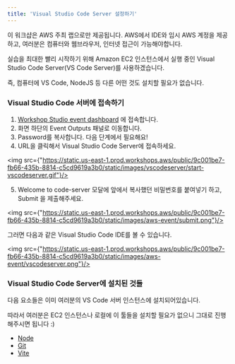```yaml
---
title: 'Visual Studio Code Server 설정하기'
---
```


<anchor>
    이 워크샵은 AWS 주최 랩으로만 제공됩니다.
    AWS에서 IDE와 임시 AWS 계정을 제공하고, 여러분은 컴퓨터와 웹브라우저, 인터넷 접근이 가능해야합니다.
</anchor>


실습을 최대한 빨리 시작하기 위해 Amazon EC2 인스턴스에서 실행 중인 Visual Studio Code Server(VS Code Server)를 사용하겠습니다.

즉, 컴퓨터에 VS Code, NodeJS 등 다른 어떤 것도 설치할 필요가 없습니다.

### Visual Studio Code 서버에 접속하기

1. [Workshop Studio event dashboard](https://catalog.us-east-1.prod.workshops.aws/event/dashboard/en-US) 에 접속합니다.
2. 화면 하단의 Event Outputs 패널로 이동합니다.
3. Password를 복사합니다. 다음 단계에서 필요해요!
4. URL을 클릭해서 Visual Studio Code Server에 접속하세요.

<img src={"https://static.us-east-1.prod.workshops.aws/public/9c001be7-fb66-435b-8814-c5cd9619a3b0/static/images/vscodeserver/start-vscodeserver.gif"}/>

5. Welcome to code-server 모달에 앞에서 복사했던 비밀번호를 붙여넣기 하고, Submit 을 제출해주세요.

<img src={"https://static.us-east-1.prod.workshops.aws/public/9c001be7-fb66-435b-8814-c5cd9619a3b0/static/images/aws-event/submit.png"}/>

그러면 다음과 같은 Visual Studio Code IDE를 볼 수 있습니다.

<img src={"https://static.us-east-1.prod.workshops.aws/public/9c001be7-fb66-435b-8814-c5cd9619a3b0/static/images/aws-event/vscodeserver.png"}/>

### Visual Studio Code Server에 설치된 것들

다음 요소들은 이미 여러분의 VS Code 서버 인스턴스에 설치되어있습니다.

따라서 여러분은 EC2 인스턴스나 로컬에 이 툴들을 설치할 필요가 없으니 그대로 진행해주시면 됩니다 :)

- [Node](https://nodejs.org/en/download)
- [Git](https://github.com/git-guides/install-git/)
- [Vite](https://vitejs.dev/guide/)
